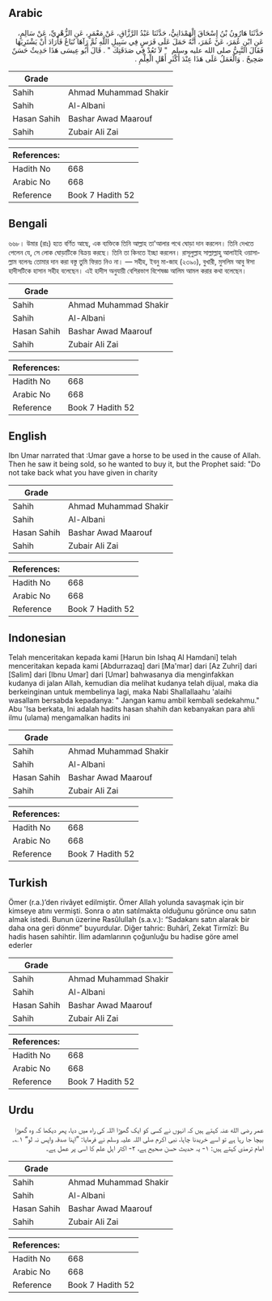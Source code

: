 ## Arabic


<div dir="rtl" lang="ar" style={{fontSize:'larger',backgroundColor:'#f8f9fa',padding:20}}>
حَدَّثَنَا هَارُونُ بْنُ إِسْحَاقَ الْهَمْدَانِيُّ، حَدَّثَنَا عَبْدُ الرَّزَّاقِ، عَنْ مَعْمَرٍ، عَنِ الزُّهْرِيِّ، عَنْ سَالِمٍ، عَنِ ابْنِ عُمَرَ، عَنْ عُمَرَ، أَنَّهُ حَمَلَ عَلَى فَرَسٍ فِي سَبِيلِ اللَّهِ ثُمَّ رَآهَا تُبَاعُ فَأَرَادَ أَنْ يَشْتَرِيَهَا فَقَالَ النَّبِيُّ صلى الله عليه وسلم ‏ "‏ لاَ تَعُدْ فِي صَدَقَتِكَ ‏"‏ ‏.‏ قَالَ أَبُو عِيسَى هَذَا حَدِيثٌ حَسَنٌ صَحِيحٌ ‏.‏ وَالْعَمَلُ عَلَى هَذَا عِنْدَ أَكْثَرِ أَهْلِ الْعِلْمِ ‏.‏
</div>
<div style={{backgroundColor:'#f8f9fa',padding:20, marginBottom: 10}}><table> <thead> <tr> <th>Grade</th> <th></th> </tr> </thead> <tbody> <tr><td>Sahih</td><td>Ahmad Muhammad Shakir</td></tr><tr><td>Sahih</td><td>Al-Albani</td></tr><tr><td>Hasan Sahih</td><td>Bashar Awad Maarouf</td></tr><tr><td>Sahih</td><td>Zubair Ali Zai</td></tr></tbody></table><table> <thead> <tr> <th>References:</th> <th></th> </tr> </thead> <tbody><tr><td>Hadith No</td><td>668</td></tr><tr><td>Arabic No</td><td>668</td></tr><tr><td>Reference</td><td>Book 7 Hadith 52</td></tr></tbody></table></div>

## Bengali


<div dir="ltr" lang="bn" style={{fontSize:'larger',backgroundColor:'#f8f9fa',padding:20}}>
৬৬৮। উমার (রাঃ) হতে বর্ণিত আছে, এক ব্যক্তিকে তিনি আল্লাহ তা'আলার পথে ঘোড়া দান করলেন। তিনি দেখতে পেলেন যে, সে লোক ঘোড়াটিকে বিক্রয় করছে। তিনি তা কিনতে ইচ্ছা করলেন। রাসূলুল্লাহ সাল্লাল্লাহু আলাইহি ওয়াসাল্লাম বলেনঃ তোমার দান করা বস্তু তুমি ফিরত নিও না। — সহীহ, ইবনু মা-জাহ (২৩৯০), বুখারী, মুসলিম আবু ঈসা হাদীসটিকে হাসান সহীহ বলেছেন। এই হাদীস অনুযায়ী বেশিরভাগ বিশেষজ্ঞ আলিম আমল করার কথা বলেছেন।
</div>
<div style={{backgroundColor:'#f8f9fa',padding:20, marginBottom: 10}}><table> <thead> <tr> <th>Grade</th> <th></th> </tr> </thead> <tbody> <tr><td>Sahih</td><td>Ahmad Muhammad Shakir</td></tr><tr><td>Sahih</td><td>Al-Albani</td></tr><tr><td>Hasan Sahih</td><td>Bashar Awad Maarouf</td></tr><tr><td>Sahih</td><td>Zubair Ali Zai</td></tr></tbody></table><table> <thead> <tr> <th>References:</th> <th></th> </tr> </thead> <tbody><tr><td>Hadith No</td><td>668</td></tr><tr><td>Arabic No</td><td>668</td></tr><tr><td>Reference</td><td>Book 7 Hadith 52</td></tr></tbody></table></div>

## English


<div dir="ltr" lang="en" style={{fontSize:'larger',backgroundColor:'#f8f9fa',padding:20}}>
Ibn Umar narrated that :Umar gave a horse to be used in the cause of Allah. Then he saw it being sold, so he wanted to buy it, but the Prophet said: "Do not take back what you have given in charity
</div>
<div style={{backgroundColor:'#f8f9fa',padding:20, marginBottom: 10}}><table> <thead> <tr> <th>Grade</th> <th></th> </tr> </thead> <tbody> <tr><td>Sahih</td><td>Ahmad Muhammad Shakir</td></tr><tr><td>Sahih</td><td>Al-Albani</td></tr><tr><td>Hasan Sahih</td><td>Bashar Awad Maarouf</td></tr><tr><td>Sahih</td><td>Zubair Ali Zai</td></tr></tbody></table><table> <thead> <tr> <th>References:</th> <th></th> </tr> </thead> <tbody><tr><td>Hadith No</td><td>668</td></tr><tr><td>Arabic No</td><td>668</td></tr><tr><td>Reference</td><td>Book 7 Hadith 52</td></tr></tbody></table></div>

## Indonesian


<div dir="ltr" lang="id" style={{fontSize:'larger',backgroundColor:'#f8f9fa',padding:20}}>
Telah menceritakan kepada kami [Harun bin Ishaq Al Hamdani] telah menceritakan kepada kami [Abdurrazaq] dari [Ma'mar] dari [Az Zuhri] dari [Salim] dari [Ibnu Umar] dari [Umar] bahwasanya dia menginfakkan kudanya di jalan Allah, kemudian dia melihat kudanya telah dijual, maka dia berkeinginan untuk membelinya lagi, maka Nabi Shallallaahu 'alaihi wasallam bersabda kepadanya: " Jangan kamu ambil kembali sedekahmu." Abu 'Isa berkata, Ini adalah hadits hasan shahih dan kebanyakan para ahli ilmu (ulama) mengamalkan hadits ini
</div>
<div style={{backgroundColor:'#f8f9fa',padding:20, marginBottom: 10}}><table> <thead> <tr> <th>Grade</th> <th></th> </tr> </thead> <tbody> <tr><td>Sahih</td><td>Ahmad Muhammad Shakir</td></tr><tr><td>Sahih</td><td>Al-Albani</td></tr><tr><td>Hasan Sahih</td><td>Bashar Awad Maarouf</td></tr><tr><td>Sahih</td><td>Zubair Ali Zai</td></tr></tbody></table><table> <thead> <tr> <th>References:</th> <th></th> </tr> </thead> <tbody><tr><td>Hadith No</td><td>668</td></tr><tr><td>Arabic No</td><td>668</td></tr><tr><td>Reference</td><td>Book 7 Hadith 52</td></tr></tbody></table></div>

## Turkish


<div dir="ltr" lang="tr" style={{fontSize:'larger',backgroundColor:'#f8f9fa',padding:20}}>
Ömer (r.a.)’den rivâyet edilmiştir. Ömer Allah yolunda savaşmak için bir kimseye atını vermişti. Sonra o atın satılmakta olduğunu görünce onu satın almak istedi. Bunun üzerine Rasûlullah (s.a.v.): “Sadakanı satın alarak bir daha ona geri dönme” buyurdular. Diğer tahric: Buhârî, Zekat Tirmîzî: Bu hadis hasen sahihtir. İlim adamlarının çoğunluğu bu hadise göre amel ederler
</div>
<div style={{backgroundColor:'#f8f9fa',padding:20, marginBottom: 10}}><table> <thead> <tr> <th>Grade</th> <th></th> </tr> </thead> <tbody> <tr><td>Sahih</td><td>Ahmad Muhammad Shakir</td></tr><tr><td>Sahih</td><td>Al-Albani</td></tr><tr><td>Hasan Sahih</td><td>Bashar Awad Maarouf</td></tr><tr><td>Sahih</td><td>Zubair Ali Zai</td></tr></tbody></table><table> <thead> <tr> <th>References:</th> <th></th> </tr> </thead> <tbody><tr><td>Hadith No</td><td>668</td></tr><tr><td>Arabic No</td><td>668</td></tr><tr><td>Reference</td><td>Book 7 Hadith 52</td></tr></tbody></table></div>

## Urdu


<div dir="rtl" lang="ur" style={{fontSize:'larger',backgroundColor:'#f8f9fa',padding:20}}>
عمر رضی الله عنہ کہتے ہیں کہ انہوں نے کسی کو ایک گھوڑا اللہ کی راہ میں دیا، پھر دیکھا کہ وہ گھوڑا بیچا جا رہا ہے تو اسے خریدنا چاہا، نبی اکرم صلی اللہ علیہ وسلم نے فرمایا: ”اپنا صدقہ واپس نہ لو“ ۱؎۔ امام ترمذی کہتے ہیں: ۱- یہ حدیث حسن صحیح ہے، ۲- اکثر اہل علم کا اسی پر عمل ہے۔
</div>
<div style={{backgroundColor:'#f8f9fa',padding:20, marginBottom: 10}}><table> <thead> <tr> <th>Grade</th> <th></th> </tr> </thead> <tbody> <tr><td>Sahih</td><td>Ahmad Muhammad Shakir</td></tr><tr><td>Sahih</td><td>Al-Albani</td></tr><tr><td>Hasan Sahih</td><td>Bashar Awad Maarouf</td></tr><tr><td>Sahih</td><td>Zubair Ali Zai</td></tr></tbody></table><table> <thead> <tr> <th>References:</th> <th></th> </tr> </thead> <tbody><tr><td>Hadith No</td><td>668</td></tr><tr><td>Arabic No</td><td>668</td></tr><tr><td>Reference</td><td>Book 7 Hadith 52</td></tr></tbody></table></div>
